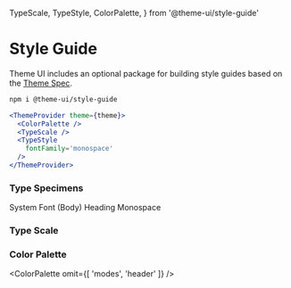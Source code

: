   TypeScale,
  TypeStyle,
  ColorPalette,
} from '@theme-ui/style-guide'


# Style Guide

Theme UI includes an optional package for building style guides based on the [Theme Spec](/theme-spec).

```sh
npm i @theme-ui/style-guide
```

```jsx
<ThemeProvider theme={theme}>
  <ColorPalette />
  <TypeScale />
  <TypeStyle
    fontFamily='monospace'
  />
</ThemeProvider>
```

### Type Specimens

<TypeStyle fontSize={7}>
  System Font (Body)
</TypeStyle>
<TypeStyle
  fontFamily='heading'
  fontWeight='heading'
  lineHeight='heading'
  fontSize={7}>
  Heading
</TypeStyle>
<TypeStyle
  fontFamily='monospace'
  fontSize={7}>
  Monospace
</TypeStyle>

### Type Scale

<TypeScale
  fontWeight='heading'
/>

### Color Palette

<ColorPalette
  omit={[ 'modes', 'header' ]}
/>


